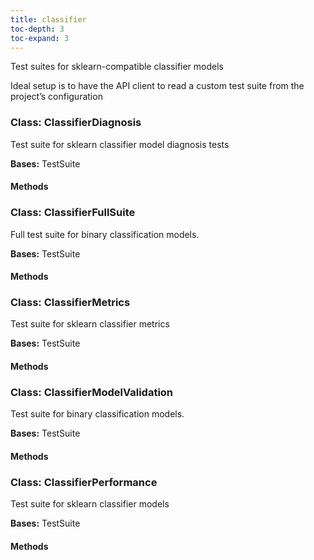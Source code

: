 ```yaml
---
title: classifier
toc-depth: 3
toc-expand: 3
---
```


Test suites for sklearn-compatible classifier models

Ideal setup is to have the API client to read a
custom test suite from the project's configuration








  
### Class: ClassifierDiagnosis

Test suite for sklearn classifier model diagnosis tests





**Bases:** TestSuite

#### Methods

   
### Class: ClassifierFullSuite

Full test suite for binary classification models.





**Bases:** TestSuite

#### Methods

   
### Class: ClassifierMetrics

Test suite for sklearn classifier metrics





**Bases:** TestSuite

#### Methods

   
### Class: ClassifierModelValidation

Test suite for binary classification models.





**Bases:** TestSuite

#### Methods

   
### Class: ClassifierPerformance

Test suite for sklearn classifier models





**Bases:** TestSuite

#### Methods

   
